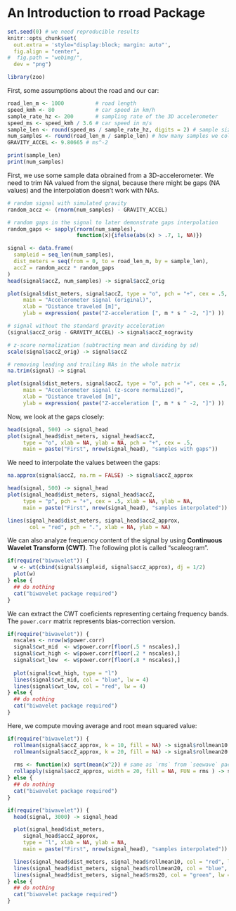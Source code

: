 <!--
%\VignetteEngine{knitr::docco_linear}
%\VignetteIndexEntry{Road Condition Analysis}
-->

An Introduction to **rroad** Package
=======================================

```r
set.seed(0) # we need reproducible results
knitr::opts_chunk$set(
  out.extra = 'style="display:block; margin: auto"',
  fig.align = "center",
#  fig.path = "webimg/",
  dev = "png")

library(zoo)
```

First, some assumptions about the road and our car:
```r
road_len_m <- 1000          # road length
speed_kmh <- 80             # car speed in km/h
sample_rate_hz <- 200       # sampling rate of the 3D accelerometer
speed_ms <- speed_kmh / 3.6 # car speed in m/s
sample_len <- round(speed_ms / sample_rate_hz, digits = 2) # sample size
num_samples <- round(road_len_m / sample_len) # how many samples we collected
GRAVITY_ACCEL <- 9.80665 # ms^-2

print(sample_len)
print(num_samples)
```

First, we use some sample data obrained from a 3D-accelerometer. We need to trim
NA valued from the signal, because there might be gaps (NA values) and the
interpolation doesn't work with NAs.

```r

# random signal with simulated gravity
random_accz <- (rnorm(num_samples) - GRAVITY_ACCEL)

# random gaps in the signal to later demonstrate gaps interpolation
random_gaps <- sapply(rnorm(num_samples),
                      function(x){ifelse(abs(x) > .7, 1, NA)})

signal <- data.frame(
  sampleid = seq_len(num_samples),
  dist_meters = seq(from = 0, to = road_len_m, by = sample_len),
  accZ = random_accz * random_gaps
)
head(signal$accZ, num_samples) -> signal$accZ_orig

plot(signal$dist_meters, signal$accZ, type = "o", pch = "+", cex = .5,
     main = "Accelerometer signal (original)",
     xlab = "Distance traveled [m]",
     ylab = expression( paste("Z-acceleration [", m * s ^ -2, "]") ))

# signal without the standard gravity acceleration
(signal$accZ_orig - GRAVITY_ACCEL) -> signal$accZ_nogravity

# z-score normalization (subtracting mean and dividing by sd)
scale(signal$accZ_orig) -> signal$accZ

# removing leading and trailing NAs in the whole matrix
na.trim(signal) -> signal

plot(signal$dist_meters, signal$accZ, type = "o", pch = "+", cex = .5,
     main = "Accelerometer signal (z-score normalized)",
     xlab = "Distance traveled [m]",
     ylab = expression( paste("Z-acceleration [", m * s ^ -2, "]") ))
```

Now, we look at the gaps closely:
```r
head(signal, 500) -> signal_head
plot(signal_head$dist_meters, signal_head$accZ,
     type = "o", xlab = NA, ylab = NA, pch = "+", cex = .5,
     main = paste("First", nrow(signal_head), "samples with gaps"))
```

We need to interpolate the values between the gaps:
```r
na.approx(signal$accZ, na.rm = FALSE) -> signal$accZ_approx

head(signal, 500) -> signal_head
plot(signal_head$dist_meters, signal_head$accZ,
     type = "p", pch = "+", cex = .5, xlab = NA, ylab = NA,
     main = paste("First", nrow(signal_head), "samples interpolated"))

lines(signal_head$dist_meters, signal_head$accZ_approx,
       col = "red", pch = ".", xlab = NA, ylab = NA)
```

We can also analyze frequency content of the signal by using **Continuous 
Wavelet Transform (CWT)**. The following plot is called "scaleogram".

```r
if(require("biwavelet")) {
  w <- wt(cbind(signal$sampleid, signal$accZ_approx), dj = 1/2)
  plot(w)
} else {
  ## do nothing
  cat("biwavelet package required")
}
```

We can extract the CWT coeficients representing certaing frequency bands.
The `power.corr` matrix represents bias-correction version.
```r
if(require("biwavelet")) {
  nscales <- nrow(w$power.corr)
  signal$cwt_mid  <- w$power.corr[floor(.5 * nscales),]
  signal$cwt_high <- w$power.corr[floor(.2 * nscales),]
  signal$cwt_low  <- w$power.corr[floor(.8 * nscales),]
  
  plot(signal$cwt_high, type = "l")
  lines(signal$cwt_mid, col = "blue", lw = 4)
  lines(signal$cwt_low, col = "red", lw = 4)
} else {
  ## do nothing
  cat("biwavelet package required")
}

```

Here, we compute moving average and root mean squared value:

```r
if(require("biwavelet")) {
  rollmean(signal$accZ_approx, k = 10, fill = NA) -> signal$rollmean10
  rollmean(signal$accZ_approx, k = 20, fill = NA) -> signal$rollmean20
  
  rms <- function(x) sqrt(mean(x^2)) # same as `rms` from `seewave` package
  rollapply(signal$accZ_approx, width = 20, fill = NA, FUN = rms ) -> signal$rms20
} else {
  ## do nothing
  cat("biwavelet package required")
}
```

```r
if(require("biwavelet")) {
  head(signal, 3000) -> signal_head

  plot(signal_head$dist_meters,
     signal_head$accZ_approx,
     type = "l", xlab = NA, ylab = NA,
     main = paste("First", nrow(signal_head), "samples interpolated"))

  lines(signal_head$dist_meters, signal_head$rollmean10, col = "red", lw = 3)
  lines(signal_head$dist_meters, signal_head$rollmean20, col = "blue", lw = 3)
  lines(signal_head$dist_meters, signal_head$rms20, col = "green", lw = 3)
} else {
  ## do nothing
  cat("biwavelet package required")
}

```
